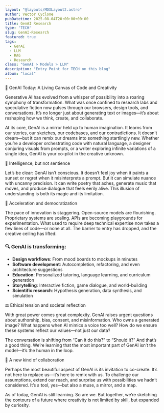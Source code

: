 ```yaml
---
layout: "@layouts/MDXLayout2.astro"
author: Vector Cyclone
pubDatetime: 2025-08-04T20:00:00+00:00
title: GenAI Research
type: 'TECH'
slug: GenAI-Research
featured: true
tags:
  - GenAI
  - LLM
  - RAG
  - Research
class: "GenAI > Models > LLM"
description: "Entry Point for TECH on this blog"
album: "local"
---
```

🌌 GenAI Today: A Living Canvas of Code and Creativity

Generative AI has evolved from a whisper of possibility into a roaring symphony of transformation. What was once confined to research labs and speculative fiction now pulses through our browsers, design tools, and conversations. It’s no longer just about generating text or images—it’s about reshaping how we think, create, and collaborate.

At its core, GenAI is a mirror held up to human imagination. It learns from our stories, our sketches, our codebases, and our contradictions. It doesn’t dream—but it can remix our dreams into something startlingly new. Whether you’re a developer orchestrating code with natural language, a designer conjuring visuals from prompts, or a writer exploring infinite variations of a single idea, GenAI is your co-pilot in the creative unknown.

🧠 Intelligence, but not sentience

Let’s be clear: GenAI isn’t conscious. It doesn’t feel joy when it paints a sunset or regret when it misinterprets a prompt. But it can simulate nuance with uncanny precision. It can write poetry that aches, generate music that moves, and produce dialogue that feels eerily alive. This illusion of understanding is both its magic and its limitation.

🚀 Acceleration and democratization

The pace of innovation is staggering. Open-source models are flourishing. Proprietary systems are scaling. APIs are becoming playgrounds for experimentation. What used to require deep technical expertise now takes a few lines of code—or none at all. The barrier to entry has dropped, and the creative ceiling has lifted.

### 🔍 GenAI is transforming:
- **Design workflows**: From mood boards to mockups in minutes
- **Software development**: Autocompletion, refactoring, and even architecture suggestions
- **Education**: Personalized tutoring, language learning, and curriculum generation
- **Storytelling**: Interactive fiction, game dialogue, and world-building
- **Scientific research**: Hypothesis generation, data synthesis, and simulation

⚖️ Ethical tension and societal reflection

With great power comes great complexity. GenAI raises urgent questions about authorship, bias, consent, and misinformation. Who owns a generated image? What happens when AI mimics a voice too well? How do we ensure these systems reflect our values—not just our data?

The conversation is shifting from “Can it do this?” to “Should it?” And that’s a good thing. We’re learning that the most important part of GenAI isn’t the model—it’s the human in the loop.

🌱 A new kind of collaboration

Perhaps the most beautiful aspect of GenAI is its invitation to co-create. It’s not here to replace us—it’s here to remix with us. To challenge our assumptions, extend our reach, and surprise us with possibilities we hadn’t considered. It’s a tool, yes—but also a muse, a mirror, and a map.

As of today, GenAI is still learning. So are we. But together, we’re sketching the contours of a future where creativity is not limited by skill, but expanded by curiosity.